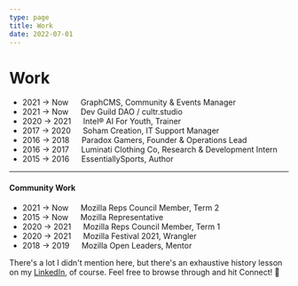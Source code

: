 ```yaml
---
type: page
title: Work
date: 2022-07-01
---
```


# Work

- 2021 → Now &emsp; GraphCMS, Community & Events Manager
- 2021 → Now &emsp; Dev Guild DAO / cultr.studio
- 2020 → 2021 &emsp; Intel® AI For Youth, Trainer
- 2017 → 2020 &emsp; Soham Creation, IT Support Manager
- 2016 → 2018 &emsp; Paradox Gamers, Founder & Operations Lead
- 2016 → 2017 &emsp; Luminati Clothing Co, Research & Development Intern
- 2015 → 2016 &emsp; EssentiallySports, Author

---

#### Community Work

- 2021 → Now &emsp; Mozilla Reps Council Member, Term 2
- 2015 → Now &emsp; Mozilla Representative
- 2020 → 2021 &emsp; Mozilla Reps Council Member, Term 1
- 2020 → 2021 &emsp; Mozilla Festival 2021, Wrangler
- 2018 → 2019 &emsp; Mozilla Open Leaders, Mentor

There's a lot I didn't mention here, but there's an exhaustive history lesson on my [LinkedIn](https://linkedin.com/in/pransh15), of course. Feel free to browse through and hit Connect! 🤝

